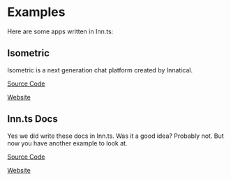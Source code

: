 
<Layout>
  
# Examples 
Here are some apps written in Inn.ts:

## Isometric

Isometric is a next generation chat platform created by Innatical.

[Source Code](https://github.com/innatical/layers-desktop)

[Website](https://isometric.chat/)

## Inn.ts Docs

Yes we did write these docs in Inn.ts. Was it a good idea? Probably not. But now you have another example to look at.

[Source Code](https://github.com/innatical/inn.ts-website)

[Website](https://www.youtube.com/watch?v=dQw4w9WgXcQ)

</Layout>
